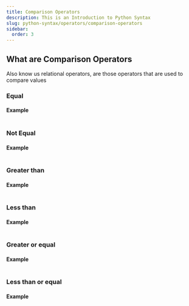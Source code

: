 ```yaml
---
title: Comparison Operators
description: This is an Introduction to Python Syntax
slug: python-syntax/operators/comparison-operators
sidebar:
  order: 3
---
```



## What are Comparison Operators

Also know us relational operators, are those operators that are used to compare values 


### Equal 


#### Example

```py 

```


### Not Equal 


#### Example

```py 

```


### Greater than 

#### Example

```py 

```


### Less than 

#### Example

```py 

```



### Greater or equal 

#### Example

```py 

```



### Less than or equal

#### Example

```py 

```


